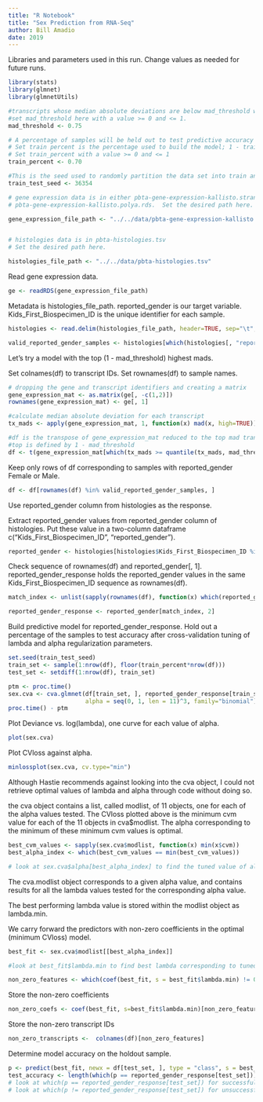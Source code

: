```yaml
---
title: "R Notebook"
title: "Sex Prediction from RNA-Seq"
author: Bill Amadio
date: 2019
---
```


Libraries and parameters used in this run.  Change values as needed for future runs.

```r
library(stats)
library(glmnet)
library(glmnetUtils)

#transcripts whose median absolute deviations are below mad_threshold will be dropped
#set mad_threshold here with a value >= 0 and <= 1.
mad_threshold <- 0.75

# A percentage of samples will be held out to test predictive accuracy after model is developed
# Set train percent is the percentage used to build the model; 1 - train_percent is the holdout percentage
# Set train_percent with a value >= 0 and <= 1
train_percent <- 0.70

#This is the seed used to randomly partition the data set into train and test
train_test_seed <- 36354

# gene expression data is in either pbta-gene-expression-kallisto.stranded.rds or
# pbta-gene-expression-kallisto.polya.rds.  Set the desired path here.

gene_expression_file_path <- "../../data/pbta-gene-expression-kallisto.stranded.rds"


# histologies data is in pbta-histologies.tsv
# Set the desired path here.

histologies_file_path <- "../../data/pbta-histologies.tsv"
```


Read gene expression data.

```r

ge <- readRDS(gene_expression_file_path)


```

Metadata is histologies_file_path.  reported_gender is our target variable. Kids_First_Biospecimen_ID is the unique identifier for each sample. 

```r
histologies <- read.delim(histologies_file_path, header=TRUE, sep="\t", stringsAsFactors = FALSE)

valid_reported_gender_samples <- histologies[which(histologies[, "reported_gender"] == "Female" | histologies[, "reported_gender"] == "Male"), "Kids_First_Biospecimen_ID"]

```


Let's try a model with the top (1 - mad_threshold) highest mads.

Set colnames(df) to transcript IDs.
Set rownames(df) to sample names.

```r
# dropping the gene and transcript identifiers and creating a matrix
gene_expression_mat <- as.matrix(ge[, -c(1,2)])
rownames(gene_expression_mat) <- ge[, 1]

#calculate median absolute deviation for each transcript
tx_mads <- apply(gene_expression_mat, 1, function(x) mad(x, high=TRUE))

#df is the transpose of gene_expression_mat reduced to the top mad transcripts
#top is defined by 1 - mad_threshold
df <- t(gene_expression_mat[which(tx_mads >= quantile(tx_mads, mad_threshold)), ])
```


Keep only rows of df corresponding to samples with reported_gender Female or Male.
```r

df <- df[rownames(df) %in% valid_reported_gender_samples, ]

```

Use reported_gender column from histologies as the response.

Extract reported_gender values from reported_gender column of histologies.  Put these value in a two-column dataframe
  c("Kids_First_Biospecimen_ID", "reported_gender").

```r

reported_gender <- histologies[histologies$Kids_First_Biospecimen_ID %in% rownames(df), c("Kids_First_Biospecimen_ID", "reported_gender")]

```

Check sequence of rownames(df) and reported_gender[, 1].  reported_gender_response holds the reported_gender values in the same Kids_First_Biospecimen_ID sequence as rownames(df).

```r

match_index <- unlist(sapply(rownames(df), function(x) which(reported_gender[, 1] == x)))

reported_gender_response <- reported_gender[match_index, 2]
```


Build predictive model for reported_gender_response.
Hold out a percentage of the samples to test accuracy after cross-validation tuning of 
  lambda and alpha regularization parameters.

```r

set.seed(train_test_seed)
train_set <- sample(1:nrow(df), floor(train_percent*nrow(df)))
test_set <- setdiff(1:nrow(df), train_set)

ptm <- proc.time()
sex.cva <- cva.glmnet(df[train_set, ], reported_gender_response[train_set], standardize=TRUE, 
                      alpha = seq(0, 1, len = 11)^3, family="binomial")
proc.time() - ptm
```

Plot Deviance vs. log(lambda), one curve for each value of alpha.

```r
plot(sex.cva)
```

Plot CVloss against alpha.

```r
minlossplot(sex.cva, cv.type="min")
```

Although Hastie recommends against looking into the cva object, I could not retrieve optimal
  values of lambda and alpha through code without doing so.

the cva object contains a list, called modlist, of 11 objects, one for each of the alpha values tested.
The CVloss plotted above is the minimum cvm value for each of the 11 objects in cva$modlist.
The alpha corresponding to the minimum of these minimum cvm values is optimal.

```r
best_cvm_values <- sapply(sex.cva$modlist, function(x) min(x$cvm))
best_alpha_index <- which(best_cvm_values == min(best_cvm_values))

# look at sex.cva$alpha[best_alpha_index] to find the tuned value of alpha

```

The cva.modlist object corresponds to a given alpha value, and contains results for all the lambda values 
  tested for the corresponding alpha value.

The best performing lambda value is stored within the modlist object as lambda.min.

We carry forward the predictors with non-zero coefficients in the optimal (minimum CVloss) model.

```r
best_fit <- sex.cva$modlist[[best_alpha_index]]

#look at best_fit$lambda.min to find best lambda corresponding to tuned alpha

non_zero_features <- which(coef(best_fit, s = best_fit$lambda.min) != 0)

```

Store the non-zero coefficients


```r

non_zero_coefs <- coef(best_fit, s=best_fit$lambda.min)[non_zero_features]

```

Store the non-zero transcript IDs

```r
non_zero_transcripts <-  colnames(df)[non_zero_features]
```

Determine model accuracy on the holdout sample.

```r
p <- predict(best_fit, newx = df[test_set, ], type = "class", s = best_fit$lambda.min)
test_accuracy <- length(which(p == reported_gender_response[test_set]))/length(p)
# look at which(p == reported_gender_response[test_set]) for successful calls
# look at which(p != reported_gender_response[test_set]) for unsuccessful calls
```

